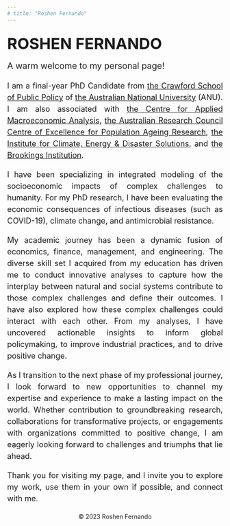 ---
# title: "Roshen Fernando"
---
<div align = "center" style="font-size: 36px; line-height: 1.5; margin-top: 20px"> **ROSHEN FERNANDO** </div>

<!-- <div align = "center" style="font-size: 30px; line-height: 1.5"> *Demistifying Complexity* </div> -->

<div align = "left" style="font-size: 20px; line-height: 1.5; margin-bottom: 18px; margin-top: 10px"> A warm welcome to my personal page! </div>

<p align = "justify" style="font-size: 18px; line-height: 1.5; margin-bottom: 18px"> I am a final-year PhD Candidate from [the Crawford School of Public Policy](https://crawford.anu.edu.au/) of [the Australian National University](https://www.anu.edu.au/) (ANU). I am also associated with [the Centre for Applied Macroeconomic Analysis](https://cama.crawford.anu.edu.au/), [the Australian Research Council Centre of Excellence for Population Ageing Research](https://www.cepar.edu.au/), [the Institute for Climate, Energy & Disaster Solutions](https://iceds.anu.edu.au/), and [the Brookings Institution](https://www.brookings.edu/).
</p>

<p align = "justify" style="font-size: 18px; line-height: 1.5; margin-bottom: 18px"> I have been specializing in integrated modeling of the socioeconomic impacts of complex challenges to humanity. For my PhD research, I have been evaluating the economic consequences of infectious diseases (such as COVID-19), climate change, and antimicrobial resistance.
</p>

<p align = "justify" style="font-size: 18px; line-height: 1.5; margin-bottom: 18px"> My academic journey has been a dynamic fusion of economics, finance, management, and engineering. The diverse skill set I acquired from my education has driven me to conduct innovative analyses to capture how the interplay between natural and social systems contribute to those complex challenges and define their outcomes. I have also explored how these complex challenges could interact with each other. From my analyses, I have uncovered actionable insights to inform global policymaking, to improve industrial practices, and to drive positive change.
</p>

<p align = "justify" style="font-size: 18px; line-height: 1.5; margin-bottom: 18px"> As I transition to the next phase of my professional journey, I look forward to new opportunities to channel my expertise and experience to make a lasting impact on the world. Whether contribution to groundbreaking research, collaborations for transformative projects, or engagements with organizations committed to positive change, I am eagerly looking forward to challenges and triumphs that lie ahead.
</p>

<p align = "justify" style="font-size: 18px; line-height: 1.5; margin-bottom: 18px"> Thank you for visiting my page, and I invite you to explore my work, use them in your own if possible, and connect with me.
</p>

<div style="text-align: center; margin-top: 20px;"> <p>&copy; 2023 Roshen Fernando</p> </div>